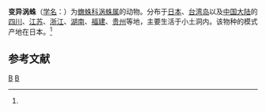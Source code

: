{{Speciesbox
| taxon = Octonoba varians
| binomial_authority = (Bose. et Str., 1906)<ref name='id12919'>{{cite web| url =http://www.bioinfo.cn/db05/BjdwSpecies.php?action=view&id=12919| title =变异涡蛛| work =《中国动物物种编目数据库》| publisher =中国科学院微生物研究所| author =中国科学院动物研究所| accessdate =2009-04-28| deadurl =yes| archiveurl =https://web.archive.org/web/20160305003337/http://www.bioinfo.cn/db05/BjdwSpecies.php?action=view&id=12919| archivedate =2016-03-05}}</ref>
}}

'''变异涡蛛'''（[[学名|学名]]：{{lang|la|''Octonoba varians''}}）为[[蟱蛛科|蟱蛛科]][[涡蛛属|涡蛛属]]的动物。分布于[[日本|日本]]、[[台湾岛|台湾岛]]以及[[中国大陆|中国大陆]]的[[四川|四川]]、[[江苏|江苏]]、[[浙江|浙江]]、[[湖南|湖南]]、[[福建|福建]]、[[贵州|贵州]]等地，主要生活于小土洞内。该物种的模式产地在日本。<ref name='id12919'/>

== 参考文献 ==
{{reflist}}

{{taxonbar}}
[[Category:_1906年描述的动物|B]]
[[Category:涡蛛属|B]]